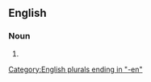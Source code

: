==English==

===Noun===
{{head|en|noun form}}

# {{plural of|bandsman|lang=en}}

[[Category:English plurals ending in "-en"]]